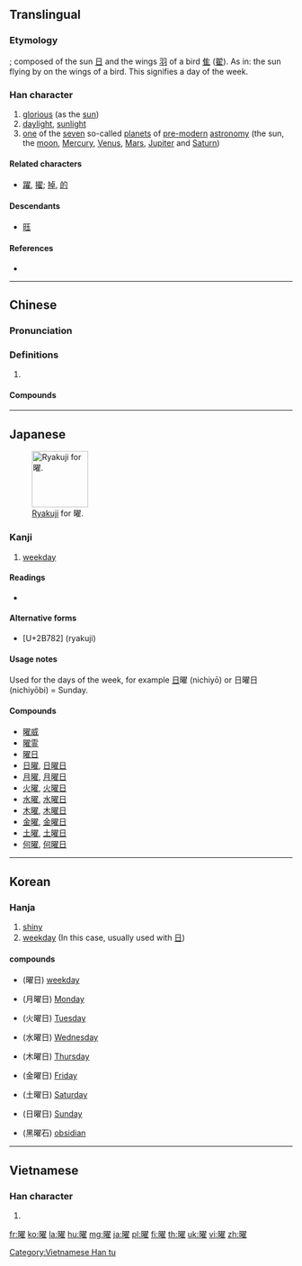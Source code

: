 <!--{{stroke order|strokes=18}}-->
{{also|耀}}
==Translingual==
{{stroke order|strokes=18|type=jbw}}

===Etymology===
{{Han compound|日|t1=sun|翟}}; composed of the sun [[日]] and the wings [[羽]] of a bird [[隹]] ([[翟]]). As in: the sun flying by on the wings of a bird. This signifies a day of the week.

===Han character===
{{Han char|rn=72|rad=日|as=14|sn=18|four=67014|canj=ASMG|ids=⿰日翟}}

# [[glorious]] (as the [[sun]])
# [[daylight]], [[sunlight]]
# [[one]] of the [[seven]] so-called [[planet]]s of [[pre-]][[modern]] [[astronomy]] (the sun, the [[moon]], [[Mercury]], [[Venus]], [[Mars]], [[Jupiter]] and [[Saturn]])

====Related characters====
* [[躍]], [[擢]]; [[掉]], [[的]] {{qualifier|cognate characters}}

====Descendants====
* [[𫞂]]

====References====
* {{Han ref|kx=0501.110|dkj=14227|dj=0871.200|hdz=21540.050|uh=66DC|ud=26332|bh=C260|bd=49760}}

----

==Chinese==
{{zh-forms}}

===Pronunciation===
{{zh-pron
|m=yào
|c=jiu6
|mc=y
|oc=y
|cat=
}}

===Definitions===
{{zh-hanzi}}

# {{rfdef|zh}}

====Compounds====
{{zh-der|耀武揚威|耀眼|七曜|九曜|乾曜|兩曜|劉曜|吐曜|土曜|惡曜|日曜日|晞曜|普曜經|曜日|曜靈|月曜日|木曜日|火曜|炳曜|眩曜|金曜|震曜|黑曜岩}}

----

==Japanese==
[[File:Abbreviation_kanji_YOU.png|thumb|right|100px|[[w:en:Ryakuji|Ryakuji]] for 曜.]]

===Kanji===
{{ja-kanji|rs=日18|grade=2}}

# [[weekday]]

====Readings====
* {{ja-readings
|on=[[よう]] (yō) < [[えう]] (eu)
|kun=[[ひかり]] (hikari), [[かがやく]] (kagayaku)}}

====Alternative forms====
* {{m|ja|𫞂}} [U+2B782] (ryakuji)

====Usage notes====
Used for the days of the week, for example [[日]]曜 (nichiyō) or 日曜日 (nichiyōbi) = Sunday.

====Compounds====
* [[曜威]]
* [[曜霊]]
* [[曜日]]
* [[日曜]], [[日曜日]]
* [[月曜]], [[月曜日]]
* [[火曜]], [[火曜日]]
* [[水曜]], [[水曜日]]
* [[木曜]], [[木曜日]]
* [[金曜]], [[金曜日]]
* [[土曜]], [[土曜日]]
* [[何曜]], [[何曜日]]

----

==Korean==

===Hanja===
{{ko-hanja|hangeul=요|eumhun=|rv=yo|mr=yo|y=yo}}

# [[shiny]]
# [[weekday]] (In this case, usually used with [[日]])

====compounds====
* {{l|ko|요일}}(曜日) [[weekday]]
* {{l|ko|월요일}}(月曜日) [[Monday]]
* {{l|ko|화요일}}(火曜日) [[Tuesday]]
* {{l|ko|수요일}}(水曜日) [[Wednesday]]
* {{l|ko|목요일}}(木曜日) [[Thursday]]
* {{l|ko|금요일}}(金曜日) [[Friday]]
* {{l|ko|토요일}}(土曜日) [[Saturday]]
* {{l|ko|일요일}}(日曜日) [[Sunday]]
* {{l|ko|흑요석}}(黑曜石) [[obsidian]]

----

==Vietnamese==

===Han character===
{{vi-readings|rs=日14|hanviet=diệu}}

# {{defn|lang=vi|sort=日14}}

[[Category:Vietnamese Han tu]]

[[fr:曜]]
[[ko:曜]]
[[la:曜]]
[[hu:曜]]
[[mg:曜]]
[[ja:曜]]
[[pl:曜]]
[[fi:曜]]
[[th:曜]]
[[uk:曜]]
[[vi:曜]]
[[zh:曜]]